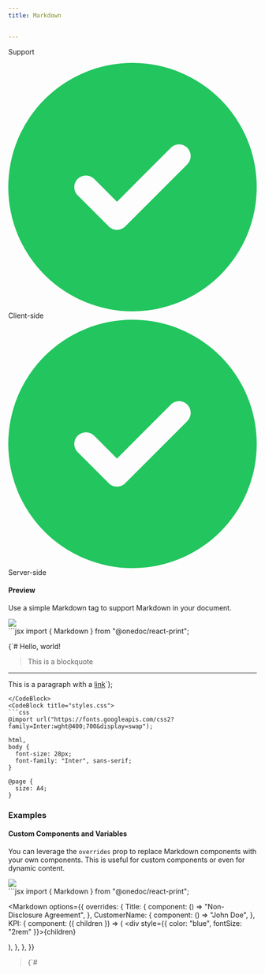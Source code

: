 ```yaml
---
title: Markdown


---
```


Support

<div style={{
    display: "grid",
    gridTemplateColumns: "repeat(2, 1fr)",
    gap: "0.5rem",
  }}><div className="flex items-center p-3 border rounded-md border-gray-700" style={{borderColor: '#374151'}}><svg xmlns="http://www.w3.org/2000/svg" className="h-5 w-5 mr-2" viewBox="0 0 512 512"><path fill="#22c55e" d="M256 512A256 256 0 1 0 256 0a256 256 0 1 0 0 512zM369 209L241 337c-9.4 9.4-24.6 9.4-33.9 0l-64-64c-9.4-9.4-9.4-24.6 0-33.9s24.6-9.4 33.9 0l47 47L335 175c9.4-9.4 24.6-9.4 33.9 0s9.4 24.6 0 33.9z"/></svg><span>Client-side</span></div><div className="flex items-center p-3 border rounded-md" style={{borderColor: '#374151'}}><svg xmlns="http://www.w3.org/2000/svg" className="h-5 w-5 mr-2" viewBox="0 0 512 512"><path fill="#22c55e" d="M256 512A256 256 0 1 0 256 0a256 256 0 1 0 0 512zM369 209L241 337c-9.4 9.4-24.6 9.4-33.9 0l-64-64c-9.4-9.4-9.4-24.6 0-33.9s24.6-9.4 33.9 0l47 47L335 175c9.4-9.4 24.6-9.4 33.9 0s9.4 24.6 0 33.9z"/></svg><span>Server-side</span></div></div>

#### Preview

Use a simple Markdown tag to support Markdown in your document.

<Frame type="glass"><img src="../../images/previews/markdown-c8d0ecd4/document.1.jpg" style={{  width: '100%', height: 'auto', maxHeight: '500px', borderRadius: "0.25rem", overflow: "hidden", border: '1px solid black' }} /></Frame>

<div style={{paddingTop: "1rem", paddingBottom: "1rem"}}><CodeBlocks>
<CodeBlock title="template.tsx">
```jsx
import { Markdown } from "@onedoc/react-print";

<Markdown>{`# Hello, world!

> This is a blockquote

---

This is a paragraph with a [link](https://google.com)`}</Markdown>;

```
</CodeBlock>
<CodeBlock title="styles.css">
```css
@import url("https://fonts.googleapis.com/css2?family=Inter:wght@400;700&display=swap");

html,
body {
  font-size: 28px;
  font-family: "Inter", sans-serif;
}

@page {
  size: A4;
}

```
</CodeBlock>
</CodeBlocks></div>

### Examples

#### Custom Components and Variables

You can leverage the `overrides` prop to replace Markdown components with your own components. This is useful for custom components or even for dynamic content.

<Frame type="glass"><img src="../../images/previews/markdown-882cc486/document.1.jpg" style={{  width: '100%', height: 'auto', maxHeight: '500px', borderRadius: "0.25rem", overflow: "hidden", border: '1px solid black' }} /></Frame>

<div style={{paddingTop: "1rem", paddingBottom: "1rem"}}><CodeBlocks>
<CodeBlock title="template.tsx">
```jsx
import { Markdown } from "@onedoc/react-print";

<Markdown
  options={{
    overrides: {
      Title: {
        component: () => "Non-Disclosure Agreement",
      },
      CustomerName: {
        component: () => "John Doe",
      },
      KPI: {
        component: ({ children }) => (
          <div style={{ color: "blue", fontSize: "2rem" }}>{children}</div>
        ),
      },
    },
  }}
>{`# <Title />

This agreement is signed with <CustomerName />.

<KPI>20/month</KPI>`}</Markdown>;

```
</CodeBlock>
<CodeBlock title="styles.css">
```css
@import url("https://fonts.googleapis.com/css2?family=Inter:wght@400;700&display=swap");

html,
body {
  font-size: 28px;
  font-family: "Inter", sans-serif;
}

@page {
  size: A4;
}

```
</CodeBlock>
</CodeBlocks></div>

